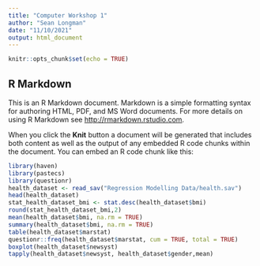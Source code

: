 ```yaml
---
title: "Computer Workshop 1"
author: "Sean Longman"
date: "11/10/2021"
output: html_document
---
```


```r
knitr::opts_chunk$set(echo = TRUE)
```

## R Markdown

This is an R Markdown document. Markdown is a simple formatting syntax for authoring HTML, PDF, and MS Word documents. For more details on using R Markdown see <http://rmarkdown.rstudio.com>.

When you click the **Knit** button a document will be generated that includes both content as well as the output of any embedded R code chunks within the document. You can embed an R code chunk like this:

```r
library(haven)
library(pastecs)
library(questionr)
health_dataset <- read_sav("Regression Modelling Data/health.sav")
head(health_dataset)
stat_health_dataset_bmi <- stat.desc(health_dataset$bmi)
round(stat_health_dataset_bmi,2)
mean(health_dataset$bmi, na.rm = TRUE)
summary(health_dataset$bmi, na.rm = TRUE)
table(health_dataset$marstat)
questionr::freq(health_dataset$marstat, cum = TRUE, total = TRUE)
boxplot(health_dataset$newsyst)
tapply(health_dataset$newsyst, health_dataset$gender,mean)
```

